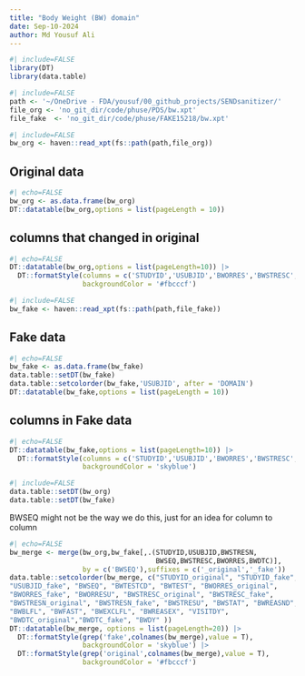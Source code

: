 ```yaml
---
title: "Body Weight (BW) domain"
date: Sep-10-2024
author: Md Yousuf Ali
---
```




```r
#| include=FALSE
library(DT)
library(data.table)
```



```r
#| include=FALSE
path <- '~/OneDrive - FDA/yousuf/00_github_projects/SENDsanitizer/'
file_org <- 'no_git_dir/code/phuse/PDS/bw.xpt'
file_fake  <- 'no_git_dir/code/phuse/FAKE15218/bw.xpt'
```



```r
#| include=FALSE
bw_org <- haven::read_xpt(fs::path(path,file_org))
```

##  Original data


```r
#| echo=FALSE
bw_org <- as.data.frame(bw_org)
DT::datatable(bw_org,options = list(pageLength = 10))
```

##  columns that changed in original

```r
#| echo=FALSE
DT::datatable(bw_org,options = list(pageLength=10)) |>
  DT::formatStyle(columns = c('STUDYID','USUBJID','BWORRES','BWSTRESC','BWSTRESN','BWDTC'),
                  backgroundColor = '#fbcccf')
```



```r
#| include=FALSE
bw_fake <- haven::read_xpt(fs::path(path,file_fake))
```

## Fake data


```r
#| echo=FALSE
bw_fake <- as.data.frame(bw_fake)
data.table::setDT(bw_fake)
data.table::setcolorder(bw_fake,'USUBJID', after = 'DOMAIN')
DT::datatable(bw_fake,options = list(pageLength = 10))
```

## columns in Fake data

```r
#| echo=FALSE
DT::datatable(bw_fake,options = list(pageLength=10)) |>
  DT::formatStyle(columns = c('STUDYID','USUBJID','BWORRES','BWSTRESC','BWSTRESN','BWDTC'),
                  backgroundColor = 'skyblue')
```



```r
#| include=FALSE
data.table::setDT(bw_org)
data.table::setDT(bw_fake)
```

 BWSEQ might not be the way we do this, just for an idea for column to column

```r
#| echo=FALSE
bw_merge <- merge(bw_org,bw_fake[,.(STUDYID,USUBJID,BWSTRESN,
                                    BWSEQ,BWSTRESC,BWORRES,BWDTC)],
                  by = c('BWSEQ'),suffixes = c('_original','_fake'))
data.table::setcolorder(bw_merge, c("STUDYID_original", "STUDYID_fake", "DOMAIN", "USUBJID_original",
"USUBJID_fake", "BWSEQ", "BWTESTCD", "BWTEST", "BWORRES_original",
"BWORRES_fake", "BWORRESU", "BWSTRESC_original", "BWSTRESC_fake",
"BWSTRESN_original", "BWSTRESN_fake", "BWSTRESU", "BWSTAT", "BWREASND",
"BWBLFL", "BWFAST", "BWEXCLFL", "BWREASEX", "VISITDY",
"BWDTC_original","BWDTC_fake", "BWDY" ))
DT::datatable(bw_merge, options = list(pageLength=20)) |>
  DT::formatStyle(grep('fake',colnames(bw_merge),value = T),
                  backgroundColor = 'skyblue') |>
  DT::formatStyle(grep('original',colnames(bw_merge),value = T),
                  backgroundColor = '#fbcccf')
```

